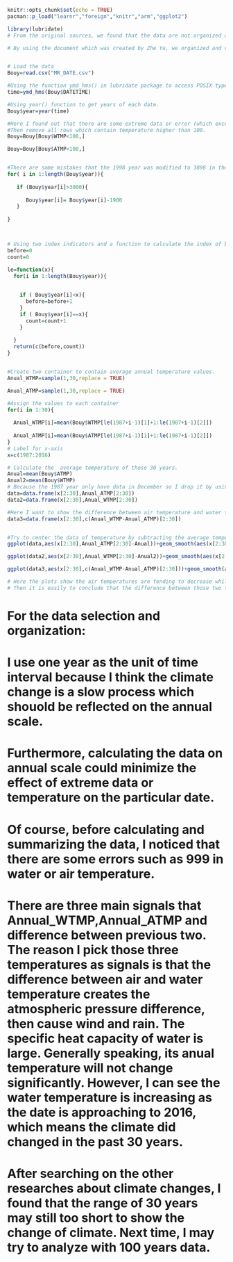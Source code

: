 

```r
knitr::opts_chunk$set(echo = TRUE)
pacman::p_load("learnr","foreign","knitr","arm","ggplot2")
```



```r

library(lubridate)
# From the original sources, we found that the data are not organized and clean.

# By using the document which was created by Zhe Yu, we organized and cleaned data source, then I loaded data set MR_DATE into R.


# Load the data
Bouy=read.csv("MR_DATE.csv")

#Using the function ymd_hms() in lubridate package to access POSIX type data.
time=ymd_hms(Bouy$DATETIME)

#Using year() function to get years of each date.
Bouy$year=year(time)

#Here I found out that there are some extreme data or error (which exceed 100 as temperature)in the data set.
#Then remove all rows which contain temperature higher than 100.
Bouy=Bouy[Bouy$WTMP<100,]

Bouy=Bouy[Bouy$ATMP<100,]


#There are some mistakes that the 1998 year was modified to 3898 in the previous steps. So here I subtracted 1900 for every row which contain 3898 
for( i in 1:length(Bouy$year)){
  
   if (Bouy$year[i]>3000){
    
      Bouy$year[i]= Bouy$year[i]-1900
   }
  
}



# Using two index indicators and a function to calculate the index of beginning and end for each year. 
before=0
count=0

le=function(x){
  for(i in 1:length(Bouy$year)){

    
    if ( Bouy$year[i]<x){
      before=before+1
    }
    if ( Bouy$year[i]==x){
      count=count+1
    }
    
  }
  return(c(before,count))
}


#Create two container to contain average annual temperature values.
Anual_WTMP=sample(1,30,replace = TRUE)

Anual_ATMP=sample(1,30,replace = TRUE)

#Assign the values to each container
for(i in 1:30){
  
  Anual_WTMP[i]=mean(Bouy$WTMP[le(1987+i-1)[1]+1:le(1987+i-1)[2]])
  
  Anual_ATMP[i]=mean(Bouy$ATMP[le(1987+i-1)[1]+1:le(1987+i-1)[2]])
}
# Label for x-axis
x=c(1987:2016)

# Calculate the  average temperature of those 30 years.
Anual=mean(Bouy$ATMP)
Anual2=mean(Bouy$WTMP)
# Because the 1987 year only have data in December so I drop it by using index [2:30]
data=data.frame(x[2:30],Anual_ATMP[2:30])
data2=data.frame(x[2:30],Anual_WTMP[2:30])

#Here I want to show the difference between air temperature and water temperature on average.
data3=data.frame(x[2:30],c(Anual_WTMP-Anual_ATMP)[2:30])


#Try to center the data of temperature by subtracting the average temperature of those 30 years.
ggplot(data,aes(x[2:30],Anual_ATMP[2:30]-Anual))+geom_smooth(aes(x[2:30],Anual_ATMP[2:30]-Anual),method="lm")

ggplot(data2,aes(x[2:30],Anual_WTMP[2:30]-Anual2))+geom_smooth(aes(x[2:30],Anual_WTMP[2:30]-Anual2),method="lm")

ggplot(data3,aes(x[2:30],c(Anual_WTMP-Anual_ATMP)[2:30]))+geom_smooth(aes(x[2:30],c(Anual_WTMP-Anual_ATMP)[2:30]),method = "lm")

# Here the plots show the air temperatures are tending to decrease while the water temperatures are increasing.
# Then it is easily to conclude that the difference between those two temperatures are increasing.
```

# For the data selection and organization: 
# I use one year as the unit of time interval because I think the climate change is a slow process which shouold be reflected on the annual scale.
# Furthermore, calculating the data on annual scale could minimize the effect of extreme data or temperature on the particular date.
# Of course, before calculating and summarizing the data, I noticed that there are some errors such as 999 in water or air temperature. 
# There are three main signals that Annual_WTMP,Annual_ATMP and difference between previous two. The reason I pick those three temperatures as signals is that the difference between air and water temperature creates the atmospheric pressure difference, then cause wind and rain. The specific heat capacity of water is large. Generally speaking, its anual temperature will not change significantly. However, I can see the water temperature is increasing as the date is approaching to 2016, which means the climate did changed in the past 30 years.

# After searching on the other researches about climate changes, I found that the range of 30 years may still too short to show the change of climate. Next time, I may try to analyze with 100 years data.



